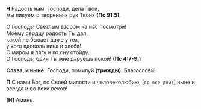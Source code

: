 **Ч** Радость нам, Господи, дела Твои,  
мы ликуем о творениях рук Твоих **(Пс 91:5)**.

О Господь! Светлым взором на нас посмотри!  
Моему сердцу радость Ты дал,  
какой не бывает даже у тех,  
у кого вдоволь вина и хлеба!  
С миром я лягу и ко сну отойду.  
О Господь, один Ты́ мне дару́ешь покой! **(Пс 4:7-9.)**

**Слава, и ныне.** Господи, помилуй **(трижды)**. Благослови!

**П** С нами Бог, по Своей милости и человеколюбию, <R>[</R>`во все дни:`<R>]</R> ныне и всегда и во веки веков!

**[Н]** Аминь.
